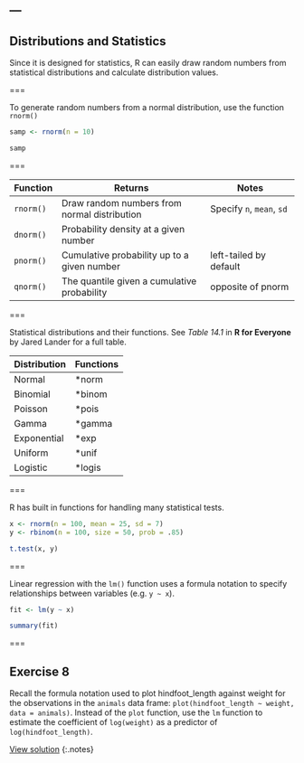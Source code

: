 ---
---

## Distributions and Statistics

Since it is designed for statistics, R can easily draw random numbers from statistical distributions and calculate distribution values. 

===

To generate random numbers from a normal distribution, use the function `rnorm()`

```r
samp <- rnorm(n = 10)
```

```r
samp
```

===

| Function  | Returns                                      | Notes                     |
|-----------+----------------------------------------------+---------------------------|
| `rnorm()` | Draw random numbers from normal distribution | Specify `n`, `mean`, `sd` |
| `dnorm()` | Probability density at a given number        |                           |
| `pnorm()` | Cumulative probability up to a given number  | left-tailed by default    |
| `qnorm()` | The quantile given a cumulative probability  | opposite of pnorm         |

===

Statistical distributions and their functions.
See *Table 14.1* in **R for Everyone** by Jared Lander for a full table.

| Distribution | Functions     |
|--------------+---------------|
| Normal       | *norm         |
| Binomial     | *binom        |
| Poisson      | *pois         |
| Gamma        | *gamma        |
| Exponential  | *exp          |
| Uniform      | *unif         |
| Logistic     | *logis        |

===

R has built in functions for handling many statistical tests. 

```r
x <- rnorm(n = 100, mean = 25, sd = 7)
y <- rbinom(n = 100, size = 50, prob = .85)
```

```r
t.test(x, y)
```

===

Linear regression with the `lm()` function uses a formula notation to specify relationships between variables (e.g. `y ~ x`).

```r
fit <- lm(y ~ x)
```

```r
summary(fit)
```

===

## Exercise 8

Recall the formula notation used to plot hindfoot_length against weight for the observations in the `animals` data frame: `plot(hindfoot_length ~ weight, data = animals)`. Instead of the `plot` function, use the `lm` function to estimate the coefficient of `log(weight)` as a predictor of `log(hindfoot_length)`.

[View solution](#solution-8)
{:.notes}
